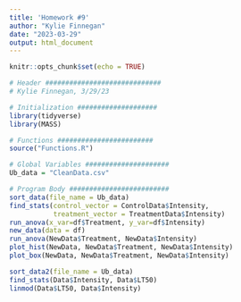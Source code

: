 ```yaml
---
title: 'Homework #9'
author: "Kylie Finnegan"
date: "2023-03-29"
output: html_document
---
```


```r
knitr::opts_chunk$set(echo = TRUE)
```

```r
# Header #############################
# Kylie Finnegan, 3/29/23

# Initialization ####################
library(tidyverse)
library(MASS)

# Functions ########################
source("Functions.R")

# Global Variables #####################
Ub_data = "CleanData.csv"

# Program Body #########################
sort_data(file_name = Ub_data) 
find_stats(control_vector = ControlData$Intensity, 
           treatment_vector = TreatmentData$Intensity)
run_anova(x_var=df$Treatment, y_var=df$Intensity)
new_data(data = df)
run_anova(NewData$Treatment, NewData$Intensity)
plot_hist(NewData, NewData$Treatment, NewData$Intensity)
plot_box(NewData, NewData$Treatment, NewData$Intensity)
```

```r
sort_data2(file_name = Ub_data)
find_stats(Data$Intensity, Data$LT50)
linmod(Data$LT50, Data$Intensity)
```

